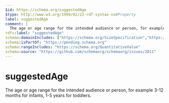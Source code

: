 ```yaml
---
$id: https://schema.org/suggestedAge
$type: http://www.w3.org/1999/02/22-rdf-syntax-ns#Property
label: suggestedAge
comment: |
  The age or age range for the intended audience or person, for example 3-12 months for infants, 1-5 years for toddlers.
rdfs:label: "suggestedAge"
schema:domainIncludes: ["https://schema.org/SizeSpecification","https://schema.org/PeopleAudience"]
schema:isPartOf: "https://pending.schema.org"
schema:rangeIncludes: "https://schema.org/QuantitativeValue"
schema:source: "https://github.com/schemaorg/schemaorg/issues/2811"
---
```


# suggestedAge

The age or age range for the intended audience or person, for example 3-12 months for infants, 1-5 years for toddlers.

